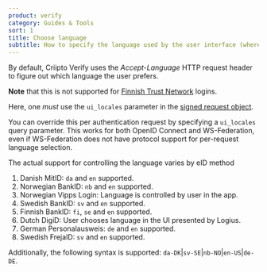 ```yaml
---
product: verify
category: Guides & Tools
sort: 1
title: Choose language
subtitle: How to specify the language used by the user interface (where supported)
---
```


By default, Criipto Verify uses the _Accept-Language_ HTTP request header to figure out which language the user prefers.

<Highlight icon="warning">

**Note** that this is not supported for [Finnish Trust Network](/verify/e-ids/finnish-trust-network/) logins.

Here, one _must_ use the `ui_locales` parameter in the [signed request object](/verify/e-ids/finnish-trust-network/#authentication-request-signing).

</Highlight>

You can override this per authentication request by specifying a `ui_locales` query parameter. This works for both OpenID Connect and WS-Federation, even if WS-Federation does not have protocol support for per-request language selection.

The actual support for controlling the language varies by eID method

1. Danish MitID: `da` and `en` supported.
2. Norwegian BankID: `nb` and `en` supported.
3. Norwegian Vipps Login: Language is controlled by user in the app.
4. Swedish BankID: `sv` and `en` supported.
5. Finnish BankID: `fi`, `se` and `en` supported.
6. Dutch DigiD: User chooses language in the UI presented by Logius.
7. German Personalausweis: `de` and `en` supported.
8. Swedish FrejaID: `sv` and `en` supported.

Additionally, the following syntax is supported: `da-DK`|`sv-SE`|`nb-NO`|`en-US`|`de-DE`.
